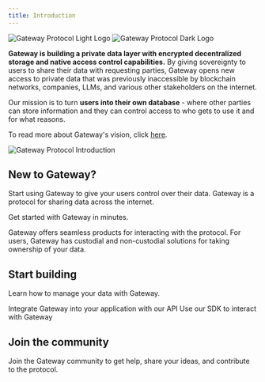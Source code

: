 ```yaml
---
title: Introduction
---
```


<img
  className="block dark:hidden"
  src="/assets/logo/light_logo.svg"
  alt="Gateway Protocol Light Logo "
/>
<img
  className="hidden dark:block"
  src="/assets/logo/dark_logo.svg"
  alt="Gateway Protocol Dark Logo"
/>

**Gateway is building a private data layer with encrypted decentralized storage and native access control capabilities.** By giving sovereignty to users to share their data with requesting parties, Gateway opens new access to private data that was previously inaccessible by blockchain networks, companies, LLMs, and various other stakeholders on the internet.

Our mission is to turn **users into their own database** - where other parties can store information and they can control access to who gets to use it and for what reasons.

To read more about Gateway's vision, click [here](https://mygateway.notion.site/Introducing-Gateway-The-Decentralized-Private-Computer-0393eccfbe4545f5b1ac41083aee7d6f).

<img
  src="/assets/gateway-network/gateway-protocol-introduction.png"
  alt="Gateway Protocol Introduction"
/>

## New to Gateway?

Start using Gateway to give your users control over their data. Gateway is a protocol for sharing data across the internet.

<CardGroup cols={2}>
  <Card title="Quickstart" icon="play" href="/quickstart">
    Get started with Gateway in minutes.
  </Card>
</CardGroup>

Gateway offers seamless products for interacting with the protocol. For users, Gateway has custodial and non-custodial solutions for taking ownership of your data.

## Start building

Learn how to manage your data with Gateway.

<CardGroup cols={2}>
  <Card
    title="Gateway Protocol API"
    href="/developer-guide/api-reference"
    icon="webhook"
  >
    Integrate Gateway into your application with our API
  </Card>
  <Card title="SDK" icon="brackets-curly" href="/developer-guide/sdk">
    Use our SDK to interact with Gateway
  </Card>
</CardGroup>

## Join the community

Join the Gateway community to get help, share your ideas, and contribute to the protocol.

<CardGroup cols={3}>
  <Card title="Discord" icon="discord" href="https://discord.gg/zjHJZRZzts" />
  <Card
    title="GitHub"
    icon="github"
    href="https://github.com/Gateway-DAO/"
  ></Card>
  <Card
    title="X / Twiiter"
    icon="x-twitter"
    href="https://x.com/Gateway_xyz"
  ></Card>
</CardGroup>
